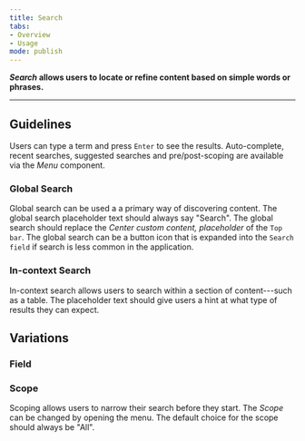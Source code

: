 ```yaml
---
title: Search
tabs: 
- Overview
- Usage
mode: publish
---
```



***Search* allows users to locate or refine content based on simple words or phrases.**
<!--One to two sentences as an introduction to the component-->

***

## Guidelines
<!--List how to use it, sizes, widths, grid interactions, color allowances -->

Users can type a term and press `Enter` to see the results.  Auto-complete, recent searches, suggested searches and pre/post-scoping are available via the *Menu* component. 


### Global Search

Global search can be used a a primary way of discovering content. The global search placeholder text should always say "Search". The global search should replace the *Center custom content, placeholder* of the `Top bar`. The global search can be a button icon that is expanded into the `Search field` if search is less common in the application. 


### In-context Search

In-context search allows users to search within a section of content---such as a table. The placeholder text should give users a hint at what type of results they can expect.  


## Variations 
<!--One ### heading per frame in Figma, explaining each component in that frame. One 'content' section per variation if needed -->


### Field
<Embed url="https://www.figma.com/file/0bGXR2sCwMVSDNyyzu5BXrO5/UI%E2%80%94User-Interface?node-id=2805%3A15543" />  


### Scope

Scoping allows users to narrow their search before they start. The *Scope* can be changed by opening the menu. The default choice for the scope should always be "All". 

<Embed url="https://www.figma.com/file/0bGXR2sCwMVSDNyyzu5BXrO5/UI%E2%80%94User-Interface?node-id=2805%3A15917" />  

